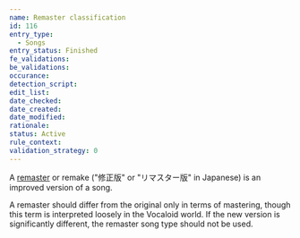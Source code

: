 ```yaml
---
name: Remaster classification
id: 116
entry_type:
  - Songs
entry_status: Finished
fe_validations:
be_validations:
occurance:
detection_script:
edit_list:
date_checked:
date_created:
date_modified:
rationale:
status: Active
rule_context:
validation_strategy: 0
---
```


A [remaster](https://vocadb.net/T/1519/remaster) or remake ("修正版" or "リマスター版" in Japanese) is an improved version of a song. 

A remaster should differ from the original only in terms of mastering, though this term is interpreted loosely in the Vocaloid world. If the new version is significantly different, the remaster song type should not be used.
